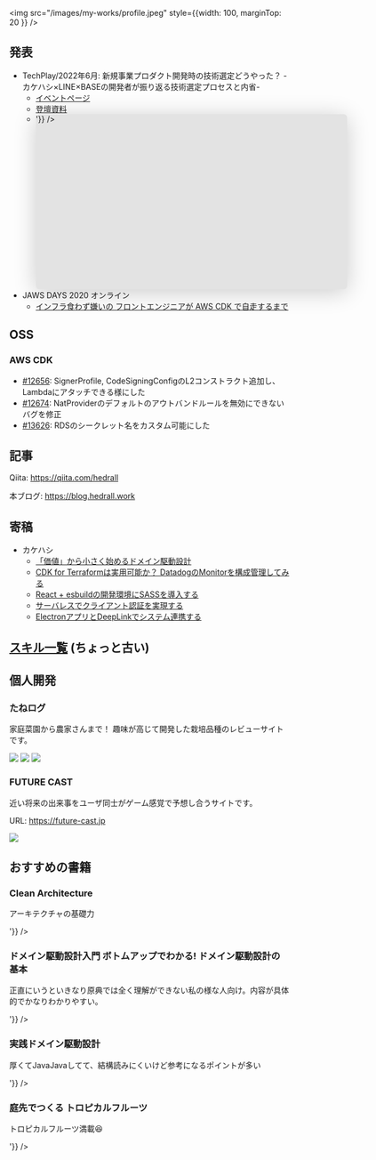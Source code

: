 <img src="/images/my-works/profile.jpeg" style={{width: 100, marginTop: 20 }} />

## 発表

- TechPlay/2022年6月: 新規事業プロダクト開発時の技術選定どうやった？ -カケハシ×LINE×BASEの開発者が振り返る技術選定プロセスと内省-
  - [イベントページ](https://techplay.jp/event/860202)
  - [登壇資料](https://speakerdeck.com/kakehashi/techplay22-06-28-full-typescripttexin-gui-hurotakutowoli-tishang-ketaji-nishi-jian-sitashe-ji-tofan-sheng)
  - <div dangerouslySetInnerHTML={{__html: '<iframe class="speakerdeck-iframe" frameborder="0" src="https://speakerdeck.com/player/c22dc40206d444be8ce98a0e63f28a1b" title="TechPlay22_06_28_Full TypeScriptで新規プロダクトを立ち上げた際に実践した設計と反省" allowfullscreen="true" mozallowfullscreen="true" webkitallowfullscreen="true" style="border: 0px; background: padding-box padding-box rgba(0, 0, 0, 0.1); margin: 0px; padding: 0px; border-radius: 6px; box-shadow: rgba(0, 0, 0, 0.2) 0px 5px 40px; width: 560px; height: 315px;" data-ratio="1.7777777777777777"></iframe>'}} />
- JAWS DAYS 2020 オンライン
  - [インフラ食わず嫌いの フロントエンジニアが AWS CDK で自走するまで](https://jawsdays2020.jaws-ug.jp/session/%E3%82%A4%E3%83%B3%E3%83%95%E3%83%A9%E9%A3%9F%E3%82%8F%E3%81%9A%E5%AB%8C%E3%81%84%E3%81%AE-%E3%83%95%E3%83%AD%E3%83%B3%E3%83%88%E3%82%A8%E3%83%B3%E3%82%B8%E3%83%8B%E3%82%A2%E3%81%8C-aws-cdk-%E3%81%A7/)

## OSS

### AWS CDK

- [#12656](https://github.com/aws/aws-cdk/pull/12656): SignerProfile, CodeSigningConfigのL2コンストラクト追加し、Lambdaにアタッチできる様にした
- [#12674](https://github.com/aws/aws-cdk/pull/12674): NatProviderのデフォルトのアウトバンドルールを無効にできないバグを修正
- [#13626](https://github.com/aws/aws-cdk/pull/13626): RDSのシークレット名をカスタム可能にした

## 記事

Qiita: https://qiita.com/hedrall

本ブログ: https://blog.hedrall.work

## 寄稿

- カケハシ
  - [「価値」から小さく始めるドメイン駆動設計](https://kakehashi-dev.hatenablog.com/entry/2023/12/16/090000)
  - [CDK for Terraformは実用可能か？ DatadogのMonitorを構成管理してみる](https://kakehashi-dev.hatenablog.com/entry/2023/05/15/100000)
  - [React + esbuildの開発環境にSASSを導入する](https://kakehashi-dev.hatenablog.com/entry/2023/01/11/103000)
  - [サーバレスでクライアント認証を実現する](https://kakehashi-dev.hatenablog.com/entry/2021/11/02/080000)
  - [ElectronアプリとDeepLinkでシステム連携する](https://kakehashi-dev.hatenablog.com/entry/2022/08/25/100000)

## [スキル一覧](https://clumsy-dove-5b0.notion.site/c47fd3aaab504b91936d2eb8af6efc60?v=736fc7af0a6c412cbd73d701abd2d47a) (ちょっと古い)

## 個人開発

### たねログ

家庭菜園から農家さんまで！
趣味が高じて開発した栽培品種のレビューサイトです。

<div style={{ display: 'flex', justifyContent: 'center', background: '#484848', padding: 16, marginTop: 16 }}>
  <img src="/images/tanelog/top.png" style={{maxHeight: 400, objectFit: 'contain' }} />
  <img src="/images/tanelog/seedlings.png" style={{maxHeight: 400, objectFit: 'contain' }} />
  <img src="/images/tanelog/review.png" style={{maxHeight: 400, objectFit: 'contain' }} />
</div>

### FUTURE CAST

近い将来の出来事をユーザ同士がゲーム感覚で予想し合うサイトです。

URL: https://future-cast.jp

<div style={{ display: 'flex', justifyContent: 'center', background: '#484848', padding: 16, marginTop: 16 }}>
  <img src="/images/future-cast/top.jpg" style={{maxWidth: 480 }} />
</div>

## おすすめの書籍

### Clean Architecture

アーキテクチャの基礎力

<div style={{maxWidth: 300}} dangerouslySetInnerHTML={{__html: '<iframe sandbox="allow-popups allow-scripts allow-modals allow-forms allow-same-origin" style="width:120px;height:240px;" marginwidth="0" marginheight="0" scrolling="no" frameborder="0" src="//rcm-fe.amazon-adsystem.com/e/cm?lt1=_blank&bc1=000000&IS2=1&bg1=FFFFFF&fc1=000000&lc1=0000FF&t=hedrall0c-22&language=ja_JP&o=9&p=8&l=as4&m=amazon&f=ifr&ref=as_ss_li_til&asins=4048930656&linkId=040addeadc9be59e88b2068ba1f390a5"></iframe>'}} />

### ドメイン駆動設計入門 ボトムアップでわかる! ドメイン駆動設計の基本

正直にいうといきなり原典では全く理解ができない私の様な人向け。内容が具体的でかなりわかりやすい。

<div style={{maxWidth: 300}} dangerouslySetInnerHTML={{__html: '<iframe sandbox="allow-popups allow-scripts allow-modals allow-forms allow-same-origin" style="width:120px;height:240px;" marginwidth="0" marginheight="0" scrolling="no" frameborder="0" src="//rcm-fe.amazon-adsystem.com/e/cm?lt1=_blank&bc1=000000&IS2=1&bg1=FFFFFF&fc1=000000&lc1=0000FF&t=hedrall0c-22&language=ja_JP&o=9&p=8&l=as4&m=amazon&f=ifr&ref=as_ss_li_til&asins=479815072X&linkId=9d3f18e5ed5b632aecf026bced5da269"></iframe>'}} />

### 実践ドメイン駆動設計

厚くてJavaJavaしてて、結構読みにくいけど参考になるポイントが多い

<div style={{maxWidth: 300}} dangerouslySetInnerHTML={{__html: '<iframe sandbox="allow-popups allow-scripts allow-modals allow-forms allow-same-origin" style="width:120px;height:240px;" marginwidth="0" marginheight="0" scrolling="no" frameborder="0" src="//rcm-fe.amazon-adsystem.com/e/cm?lt1=_blank&bc1=000000&IS2=1&bg1=FFFFFF&fc1=000000&lc1=0000FF&t=hedrall0c-22&language=ja_JP&o=9&p=8&l=as4&m=amazon&f=ifr&ref=as_ss_li_til&asins=479813161X&linkId=b4d0329fbe7b9abb750bf5fcdb59fa74"></iframe>'}} />

### 庭先でつくる トロピカルフルーツ

トロピカルフルーツ満載😆

<div style={{maxWidth: 300}} dangerouslySetInnerHTML={{__html: '<iframe sandbox="allow-popups allow-scripts allow-modals allow-forms allow-same-origin" style="width:120px;height:240px;" marginwidth="0" marginheight="0" scrolling="no" frameborder="0" src="//rcm-fe.amazon-adsystem.com/e/cm?lt1=_blank&bc1=000000&IS2=1&bg1=FFFFFF&fc1=000000&lc1=0000FF&t=hedrall0c-22&language=ja_JP&o=9&p=8&l=as4&m=amazon&f=ifr&ref=as_ss_li_til&asins=4540131109&linkId=35c49bb2965b377723f001ea0e3e2e07"></iframe>'}} />

